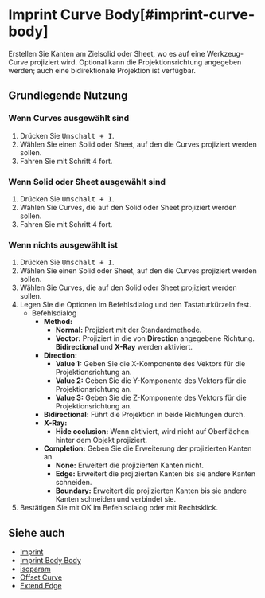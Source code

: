 
# Imprint Curve Body[#imprint-curve-body]

<Reference shortcut="Umschalt + I" command="Imprint Curve Body" button="" />

Erstellen Sie Kanten am Zielsolid oder Sheet, wo es auf eine Werkzeug-Curve projiziert wird. Optional kann die Projektionsrichtung angegeben werden; auch eine bidirektionale Projektion ist verfügbar.

## Grundlegende Nutzung

### Wenn Curves ausgewählt sind

1. Drücken Sie <kbd>Umschalt + I</kbd>.
2. Wählen Sie einen Solid oder Sheet, auf den die Curves projiziert werden sollen.
3. Fahren Sie mit Schritt 4 fort.

### Wenn Solid oder Sheet ausgewählt sind

1. Drücken Sie <kbd>Umschalt + I</kbd>.
2. Wählen Sie Curves, die auf den Solid oder Sheet projiziert werden sollen.
3. Fahren Sie mit Schritt 4 fort.

### Wenn nichts ausgewählt ist

1. Drücken Sie <kbd>Umschalt + I</kbd>.
2. Wählen Sie einen Solid oder Sheet, auf den die Curves projiziert werden sollen.
3. Wählen Sie Curves, die auf den Solid oder Sheet projiziert werden sollen.
4. Legen Sie die Optionen im Befehlsdialog und den Tastaturkürzeln fest.
     - <Kst>Befehlsdialog</Kst>
          - **Method:**
               - **Normal:** Projiziert mit der Standardmethode.
               - **Vector:** Projiziert in die von **Direction** angegebene Richtung. **Bidirectional** und **X-Ray** werden aktiviert.
          - **Direction:**
               - **Value 1:** Geben Sie die X-Komponente des Vektors für die Projektionsrichtung an.
               - **Value 2:** Geben Sie die Y-Komponente des Vektors für die Projektionsrichtung an.
               - **Value 3:** Geben Sie die Z-Komponente des Vektors für die Projektionsrichtung an.
          - **Bidirectional:** Führt die Projektion in beide Richtungen durch.
          - **X-Ray:** 
               - **Hide occlusion:** Wenn aktiviert, wird nicht auf Oberflächen hinter dem Objekt projiziert.
          - **Completion:** Geben Sie die Erweiterung der projizierten Kanten an.
               - **None:** Erweitert die projizierten Kanten nicht.
               - **Edge:** Erweitert die projizierten Kanten bis sie andere Kanten schneiden.
               - **Boundary:** Erweitert die projizierten Kanten bis sie andere Kanten schneiden und verbindet sie.
5. Bestätigen Sie mit OK im Befehlsdialog oder mit Rechtsklick.

<VideoPlayer fileName="imprint-curve-body"/>

## Siehe auch
- [Imprint](./imprint)
- [Imprint Body Body](./imprint-body-body)
- [isoparam](./isoparam)
- [Offset Curve](./offset-curve)
- [Extend Edge](./extend-edge)